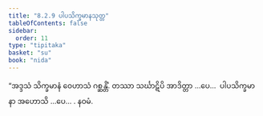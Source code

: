 ```yaml
---
title: "8.2.9 ပါပသိက္ခမာနသုတ္တ"
tableOfContents: false
sidebar:
  order: 11
type: "tipitaka"
basket: "su"
book: "nida"
---
```



<DynamicBreadcrumb />

<Division number="220" book="nida">

<Paragraph number="1200" book="nida">
“အဒ္ဒသံ သိက္ခမာနံ ဝေဟာသံ ဂစ္ဆန္တိံ. တဿာ သင်္ဃာဋိပိ အာဒိတ္တာ …ပေ…  ပါပသိက္ခမာနာ အဟောသိ …ပေ… .

</Paragraph>
</Division>

<Paragraph number="1201" type="center" book="nida">
နဝမံ.
</Paragraph>